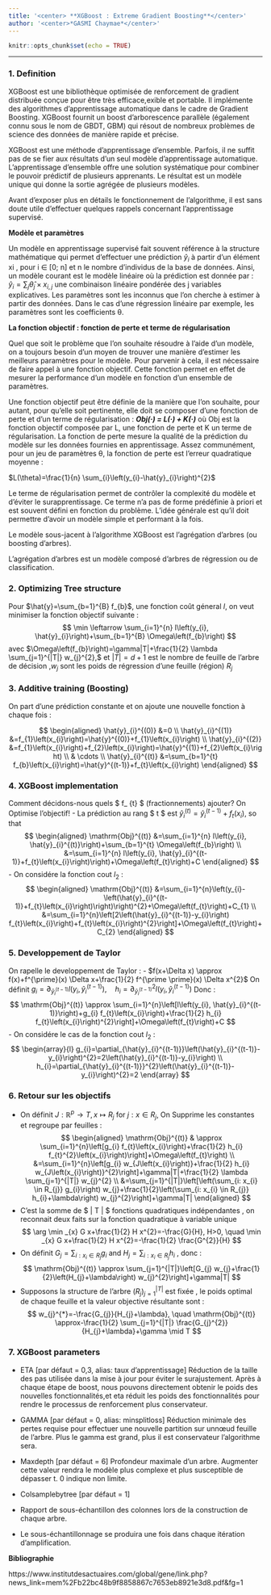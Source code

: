 ---
title: '<center> **XGBoost : Extreme Gradient Boosting**</center>'
author: '<center>*GASMI Chaymae*</center>'
---

```{r setup, include=FALSE}
knitr::opts_chunk$set(echo = TRUE)
```


********************************************************************************

### 1. Definition


XGBoost est une bibliothèque optimisée de renforcement de gradient distribuée conçue pour être très efficace,exible et portable. Il implémente des algorithmes d’apprentissage automatique dans le cadre de Gradient Boosting. XGBoost fournit un boost d’arborescence parallèle (également connu sous le nom de GBDT, GBM) qui résout de nombreux problèmes de science des données de manière rapide et précise.

XGBoost est une méthode d'apprentissage d'ensemble. Parfois, il ne suffit pas de se fier aux résultats d'un seul modèle d'apprentissage automatique. L'apprentissage d'ensemble offre une solution systématique pour combiner le pouvoir prédictif de plusieurs apprenants. Le résultat est un modèle unique qui donne la sortie agrégée de plusieurs modèles.

Avant d’exposer plus en détails le fonctionnement de l’algorithme, il est sans doute utile d’effectuer quelques rappels concernant l’apprentissage supervisé.

**Modèle et paramètres**

Un modèle en apprentissage supervisé fait souvent référence à la structure mathématique
qui permet d’effectuer une prédiction $\hat{y}_{i}$ à partir d’un élément xi
, pour i ∈ [0; n] et n le nombre d’individus de la base de données. Ainsi, un modèle courant est le modèle linéaire où la prédiction
est donnée par : $\hat{y}_{i}=\sum_{j} \hat{\theta}_{j} \times x_{i, j}$ une combinaison linéaire pondérée des j variables explicatives.
Les paramètres sont les inconnus que l’on cherche à estimer à partir des données. Dans le cas d’une régression linéaire par exemple, les paramètres sont les coefficients θ.

**La fonction objectif : fonction de perte et terme de régularisation**

Quel que soit le problème que l’on souhaite résoudre à l’aide d’un modèle, on a toujours besoin d’un moyen de trouver une manière d’estimer les meilleurs paramètres pour le modèle. Pour parvenir à cela, il est nécessaire de faire appel à une fonction objectif. Cette fonction permet en effet de mesurer la performance d’un modèle en fonction d’un ensemble de paramètres.

Une fonction objectif peut être définie de la manière que l’on souhaite, pour autant, pour qu’elle soit pertinente, elle doit se composer d’une fonction de perte et d’un terme de régularisation :
***Obj(·) = L(·) + K(·)***
où Obj est la fonction objectif composée par L, une fonction de perte et K un terme de régularisation.
La fonction de perte mesure la qualité de la prédiction du modèle sur les données fournies en apprentissage. Assez communément, pour un jeu de paramètres θ, la fonction de perte est l’erreur quadratique moyenne :

$L(\theta)=\frac{1}{n} \sum_{i}\left(y_{i}-\hat{y}_{i}\right)^{2}$

Le terme de régularisation permet de contrôler la complexité du modèle et d’éviter le surapprentissage. Ce terme n’a pas de forme prédéfinie à priori et est souvent défini en fonction du
problème. L’idée générale est qu’il doit permettre d’avoir un modèle simple et performant à la fois.

Le modèle sous-jacent à l’algorithme XGBoost est l’agrégation d’arbres (ou boosting d’arbres).

L’agrégation d’arbres est un modèle composé d’arbres de régression ou de classification.



### 2. Optimizing Tree structure

Pour $\hat{y}=\sum_{b=1}^{B} f_{b}$, une fonction coût géneral $l$, on veut minimiser la fonction objectif suivante :
$$
\min \leftarrow \sum_{i=1}^{n} l\left(y_{i}, \hat{y}_{i}\right)+\sum_{b=1}^{B} \Omega\left(f_{b}\right)
$$
avec $\Omega\left(f_{b}\right)=\gamma|T|+\frac{1}{2} \lambda \sum_{j=1}^{|T|} w_{j}^{2},$ et $|T|=d+1$ est le nombre de feuille de l'arbre de décision
,$w_{j}$ sont les poids de régression d'une feuille (région) $R_{j}$


### 3. Additive training (Boosting)

On part d’une prédiction constante et on ajoute une nouvelle fonction à chaque fois :

$$
\begin{aligned}
\hat{y}_{i}^{(0)} &=0 \\
\hat{y}_{i}^{(1)} &=f_{1}\left(x_{i}\right)=\hat{y}^{(0)}+f_{1}\left(x_{i}\right) \\
\hat{y}_{i}^{(2)} &=f_{1}\left(x_{i}\right)+f_{2}\left(x_{i}\right)=\hat{y}^{(1)}+f_{2}\left(x_{i}\right) \\
& \cdots \\
\hat{y}_{i}^{(t)} &=\sum_{b=1}^{t} f_{b}\left(x_{i}\right)=\hat{y}^{(t-1)}+f_{t}\left(x_{i}\right)
\end{aligned}
$$

### 4. XGBoost implementation

 Comment décidons-nous quels $ f_ {t} $ (fractionnements) ajouter? On Optimise l'objectif!
- La prédiction au rang $ t $ est $\hat{y}_{i}^{(t)}=\hat{y}_{i}^{(t-1)}+f_{t}\left(x_{i}\right),$ so that
$$
\begin{aligned}
\mathrm{Obj}^{(t)} &=\sum_{i=1}^{n} l\left(y_{i}, \hat{y}_{i}^{(t)}\right)+\sum_{b=1}^{t} \Omega\left(f_{b}\right) \\
&=\sum_{i=1}^{n} l\left(y_{i}, \hat{y}_{i}^{(t-1)}+f_{t}\left(x_{i}\right)\right)+\Omega\left(f_{t}\right)+C
\end{aligned}
$$
- On considére la fonction cout $l_{2}$ :
$$
\begin{aligned}
\mathrm{Obj}^{(t)} &=\sum_{i=1}^{n}\left(y_{i}-\left(\hat{y}_{i}^{(t-1)}+f_{t}\left(x_{i}\right)\right)\right)^{2}+\Omega\left(f_{t}\right)+C_{1} \\
&=\sum_{i=1}^{n}\left[2\left(\hat{y}_{i}^{(t-1)}-y_{i}\right) f_{t}\left(x_{i}\right)+f_{t}\left(x_{i}\right)^{2}\right]+\Omega\left(f_{t}\right)+C_{2}
\end{aligned}
$$

### 5. Developpement de Taylor

On rapelle le developpement de Taylor :
- $f(x+\Delta x) \approx f(x)+f^{\prime}(x) \Delta x+\frac{1}{2} f^{\prime \prime}(x) \Delta x^{2}$
On définit $g_{i}=\partial_{\hat{y}_{i}^{(t-1)}} l\left(y_{i}, \hat{y}_{i}^{(t-1)}\right), \quad h_{i}=\partial_{\hat{y}_{i}^{(t-1)}}^{2} l\left(y_{i}, \hat{y}_{i}^{(t-1)}\right)$
Donc :
$$
\mathrm{Obj}^{(t)} \approx \sum_{i=1}^{n}\left[l\left(y_{i}, \hat{y}_{i}^{(t-1)}\right)+g_{i} f_{t}\left(x_{i}\right)+\frac{1}{2} h_{i} f_{t}\left(x_{i}\right)^{2}\right]+\Omega\left(f_{t}\right)+C
$$
- On considére le cas de la fonction cout $l_{2}$ :
$$
\begin{array}{l}
g_{i}=\partial_{\hat{y}_{i}^{(t-1)}}\left(\hat{y}_{i}^{(t-1)}-y_{i}\right)^{2}=2\left(\hat{y}_{i}^{(t-1)}-y_{i}\right) \\
h_{i}=\partial_{\hat{y}_{i}^{(t-1)}}^{2}\left(\hat{y}_{i}^{(t-1)}-y_{i}\right)^{2}=2
\end{array}
$$


### 6. Retour sur les objectifs


- On définit $J: \mathbb{R}^{p} \rightarrow T, x \mapsto R_{j}$ for $j: x \in R_{j}$, On Supprime les constantes et regroupe par feuilles :
$$
\begin{aligned}
\mathrm{Obj}^{(t)} & \approx \sum_{i=1}^{n}\left[g_{i} f_{t}\left(x_{i}\right)+\frac{1}{2} h_{i} f_{t}^{2}\left(x_{i}\right)\right]+\Omega\left(f_{t}\right) \\
&=\sum_{i=1}^{n}\left[g_{i} w_{J\left(x_{i}\right)}+\frac{1}{2} h_{i} w_{J\left(x_{i}\right)}^{2}\right]+\gamma|T|+\frac{1}{2} \lambda \sum_{j=1}^{|T|} w_{j}^{2} \\
&=\sum_{j=1}^{|T|}\left[\left(\sum_{i: x_{i} \in R_{j}} g_{i}\right) w_{j}+\frac{1}{2}\left(\sum_{i: x_{i} \in R_{j}} h_{i}+\lambda\right) w_{j}^{2}\right]+\gamma|T|
\end{aligned}
$$
- C'est la somme de $ | T | $ fonctions quadratiques indépendantes , on reconnait deux faits sur la fonction quadratique à variable unique
$$
\arg \min _{x} G x+\frac{1}{2} H x^{2}=-\frac{G}{H}, H>0, \quad \min _{x} G x+\frac{1}{2} H x^{2}=-\frac{1}{2} \frac{G^{2}}{H}
$$
- On définit $G_{j}=\sum_{i: x_{i} \in R_{j}} g_{i}$ and $H_{j}=\sum_{i: x_{i} \in R_{j}} h_{i}$ , donc :
$$
\mathrm{Obj}^{(t)} \approx \sum_{j=1}^{|T|}\left[G_{j} w_{j}+\frac{1}{2}\left(H_{j}+\lambda\right) w_{j}^{2}\right]+\gamma|T|
$$
- Supposons la structure de l'arbre $\left(R_{j}\right)_{j=1}^{|T|}$ est fixée , 
le poids optimal de chaque feuille et la valeur objective résultante sont :
$$
w_{j}^{*}=-\frac{G_{j}}{H_{j}+\lambda}, \quad \mathrm{Obj}^{(t)} \approx-\frac{1}{2} \sum_{j=1}^{|T|} \frac{G_{j}^{2}}{H_{j}+\lambda}+\gamma \mid T
$$


### 7. XGBoost parameters

- ETA [par défaut = 0,3, alias: taux d'apprentissage] Réduction de la taille des pas utilisée dans la mise à jour pour éviter le surajustement. Après à chaque étape de boost, nous pouvons directement obtenir le poids des nouvelles fonctionnalités,et eta réduit les poids des fonctionnalités pour rendre le processus de renforcement plus conservateur.

- GAMMA [par défaut = 0, alias: minsplitloss] Réduction minimale des pertes requise pour effectuer une nouvelle partition sur unnœud feuille de l'arbre. Plus le gamma est grand, plus il est conservateur
l'algorithme sera.

- Maxdepth [par défaut = 6] Profondeur maximale d'un arbre. Augmenter cette valeur rendra le modèle plus complexe et plus susceptible de dépasser t. 0 indique non limite.

- Colsamplebytree [par défaut = 1]

- Rapport de sous-échantillon des colonnes lors de la construction de chaque arbre.

- Le sous-échantillonnage se produira une fois dans chaque itération d'amplification.


**Bibliographie**

https://www.institutdesactuaires.com/global/gene/link.php?news_link=mem%2Fb22bc48b9f8858867c7653eb8921e3d8.pdf&fg=1

